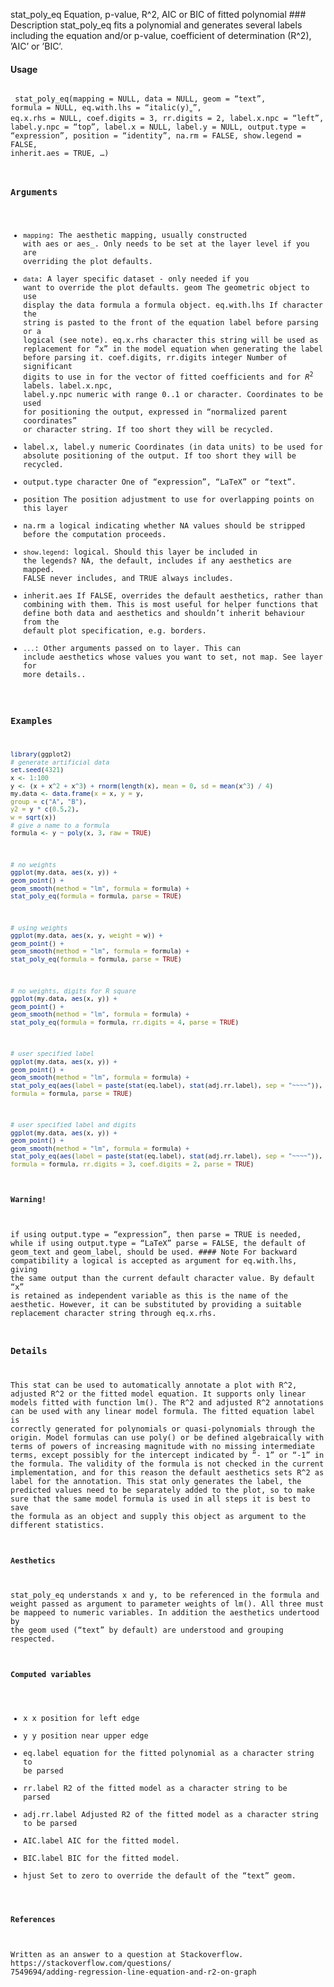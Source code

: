 
stat_poly_eq Equation, p-value, R^2, AIC or BIC of fitted polynomial
### Description
stat_poly_eq fits a polynomial and generates several labels including the equation and/or p-value,
coefficient of determination (R^2), ’AIC’ or ’BIC’.


#### Usage 
 <pre><code>
stat_poly_eq(mapping = NULL, data = NULL, geom = "text", formula = NULL,
eq.with.lhs = "italic(y)~`=`~", eq.x.rhs = NULL, coef.digits = 3,
rr.digits = 2, label.x.npc = "left", label.y.npc = "top",
label.x = NULL, label.y = NULL, output.type = "expression",
position = "identity", na.rm = FALSE, show.legend = FALSE,
inherit.aes = TRUE, ...)

### Arguments

* ``mapping``: The aesthetic mapping, usually constructed with aes or aes_. Only needs to be
set at the layer level if you are overriding the plot defaults.
* ``data ``: A layer specific dataset - only needed if you want to override the plot defaults.
geom The geometric object to use display the data
formula a formula object.
eq.with.lhs If character the string is pasted to the front of the equation label before parsing
or a logical (see note).
eq.x.rhs character this string will be used as replacement for "x" in the model equation
when generating the label before parsing it.
coef.digits, rr.digits
integer Number of significant digits to use in for the vector of fitted coefficients
and for $R^2$ labels.
label.x.npc, label.y.npc
numeric with range 0..1 or character. Coordinates to be used for positioning the
output, expressed in "normalized parent coordinates" or character string. If too
short they will be recycled.
* label.x, label.y
numeric Coordinates (in data units) to be used for absolute positioning of the
output. If too short they will be recycled.
* output.type character One of "expression", "LaTeX" or "text".
* position The position adjustment to use for overlapping points on this layer
* na.rm a logical indicating whether NA values should be stripped before the computation
proceeds.
* ``show.legend ``: logical. Should this layer be included in the legends? NA, the default, includes if
any aesthetics are mapped. FALSE never includes, and TRUE always includes.
* inherit.aes If FALSE, overrides the default aesthetics, rather than combining with them.
This is most useful for helper functions that define both data and aesthetics and
shouldn’t inherit behaviour from the default plot specification, e.g. borders.
* ``...``:   Other arguments passed on to layer. This can include aesthetics whose values
you want to set, not map. See layer for more details..


### Examples 
```r
library(ggplot2)
# generate artificial data
set.seed(4321)
x <- 1:100
y <- (x + x^2 + x^3) + rnorm(length(x), mean = 0, sd = mean(x^3) / 4)
my.data <- data.frame(x = x, y = y,
group = c("A", "B"),
y2 = y * c(0.5,2),
w = sqrt(x))
# give a name to a formula
formula <- y ~ poly(x, 3, raw = TRUE)
```

```r
# no weights
ggplot(my.data, aes(x, y)) +
geom_point() +
geom_smooth(method = "lm", formula = formula) +
stat_poly_eq(formula = formula, parse = TRUE)
```

```r
# using weights
ggplot(my.data, aes(x, y, weight = w)) +
geom_point() +
geom_smooth(method = "lm", formula = formula) +
stat_poly_eq(formula = formula, parse = TRUE)
```

```r
# no weights, digits for R square
ggplot(my.data, aes(x, y)) +
geom_point() +
geom_smooth(method = "lm", formula = formula) +
stat_poly_eq(formula = formula, rr.digits = 4, parse = TRUE)
```

```r
# user specified label
ggplot(my.data, aes(x, y)) +
geom_point() +
geom_smooth(method = "lm", formula = formula) +
stat_poly_eq(aes(label = paste(stat(eq.label), stat(adj.rr.label), sep = "~~~~")),
formula = formula, parse = TRUE)
```

```r
# user specified label and digits
ggplot(my.data, aes(x, y)) +
geom_point() +
geom_smooth(method = "lm", formula = formula) +
stat_poly_eq(aes(label = paste(stat(eq.label), stat(adj.rr.label), sep = "~~~~")),
formula = formula, rr.digits = 3, coef.digits = 2, parse = TRUE)
```

#### Warning!
if using output.type = "expression", then parse = TRUE is needed, while if using output.type = "LaTeX"
parse = FALSE, the default of geom_text and geom_label, should be used.
#### Note
For backward compatibility a logical is accepted as argument for eq.with.lhs, giving the same
output than the current default character value. By default "x" is retained as independent variable as
this is the name of the aesthetic. However, it can be substituted by providing a suitable replacement
character string through eq.x.rhs.


### Details
This stat can be used to automatically annotate a plot with R^2, adjusted R^2 or the fitted model
equation. It supports only linear models fitted with function lm(). The R^2 and adjusted R^2 annotations
can be used with any linear model formula. The fitted equation label is correctly generated
for polynomials or quasi-polynomials through the origin. Model formulas can use poly() or be
defined algebraically with terms of powers of increasing magnitude with no missing intermediate
terms, except possibly for the intercept indicated by "- 1" or "-1" in the formula. The validity of the
formula is not checked in the current implementation, and for this reason the default aesthetics sets
R^2 as label for the annotation. This stat only generates the label, the predicted values need to be
separately added to the plot, so to make sure that the same model formula is used in all steps it is
best to save the formula as an object and supply this object as argument to the different statistics.

#### Aesthetics
stat_poly_eq understands x and y, to be referenced in the formula and weight passed as argument
to parameter weights of lm(). All three must be mappeed to numeric variables. In addition the
aesthetics undertood by the geom used ("text" by default) are understood and grouping respected.

#### Computed variables

* x x position for left edge
* y y position near upper edge
* eq.label equation for the fitted polynomial as a character string to be parsed
* rr.label R2 of the fitted model as a character string to be parsed
* adj.rr.label Adjusted R2 of the fitted model as a character string to be parsed
* AIC.label AIC for the fitted model.
* BIC.label BIC for the fitted model.
* hjust Set to zero to override the default of the "text" geom.

#### References
Written as an answer to a question at Stackoverflow. https://stackoverflow.com/questions/
7549694/adding-regression-line-equation-and-r2-on-graph
